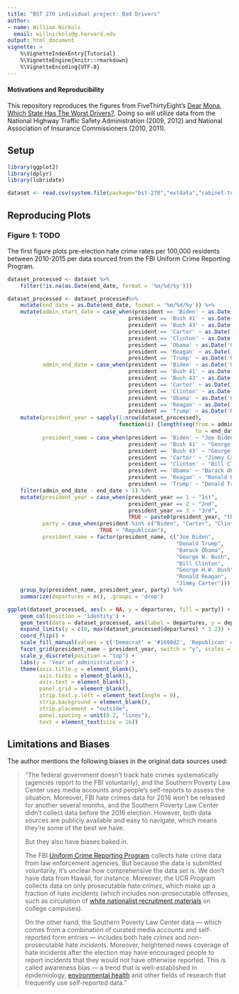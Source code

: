```yaml
---
title: "BST 270 individual project: Bad Drivers"
author:
- name: William Nickols
  email: willnickols@g.harvard.edu
output: html_document
vignette: >
    %\VignetteIndexEntry{Tutorial}
    %\VignetteEngine{knitr::rmarkdown}
    %\VignetteEncoding{UTF-8}
---
```


#### Motivations and Reproducibility

This repository reproduces the figures from FiveThirtyEight's [Dear Mona, Which State Has The Worst Drivers?](https://fivethirtyeight.com/features/which-state-has-the-worst-drivers/). Doing so will utilize data from the National Highway Traffic Safety Administration (2009, 2012) and National Association of Insurance Commissioners (2010, 2011).

## Setup

```r
library(ggplot2)
library(dplyr)
library(lubridate)

dataset <- read.csv(system.file(package="bst-270","extdata","cabinet-turnover.csv"))
```

## Reproducing Plots

### Figure 1: TODO

The first figure plots pre-election hate crime rates per 100,000 residents between 2010-2015 per data sourced from the FBI Uniform Crime Reporting Program.

```r
dataset_processed <- dataset %>%
    filter(!is.na(as.Date(end_date, format = '%m/%d/%y'))) 

dataset_processed <- dataset_processed%>%
    mutate(end_date = as.Date(end_date, format = '%m/%d/%y')) %>%
    mutate(admin_start_date = case_when(president == 'Biden' ~ as.Date('01/21/21', format = '%m/%d/%y'),
                                      president == 'Bush 41' ~ as.Date('01/21/89', format = '%m/%d/%y'),
                                      president == 'Bush 43' ~ as.Date('01/21/01', format = '%m/%d/%y'),
                                      president == 'Carter' ~ as.Date('01/21/77', format = '%m/%d/%y'),
                                      president == 'Clinton' ~ as.Date('01/21/93', format = '%m/%d/%y'),
                                      president == 'Obama' ~ as.Date('01/21/09', format = '%m/%d/%y'),
                                      president == 'Reagan' ~ as.Date('01/21/81', format = '%m/%d/%y'),
                                      president == 'Trump' ~ as.Date('01/21/17', format = '%m/%d/%y')),
           admin_end_date = case_when(president == 'Biden' ~ as.Date('01/21/25', format = '%m/%d/%y'),
                                      president == 'Bush 41' ~ as.Date('01/21/93', format = '%m/%d/%y'),
                                      president == 'Bush 43' ~ as.Date('01/21/09', format = '%m/%d/%y'),
                                      president == 'Carter' ~ as.Date('01/21/81', format = '%m/%d/%y'),
                                      president == 'Clinton' ~ as.Date('01/21/01', format = '%m/%d/%y'),
                                      president == 'Obama' ~ as.Date('01/21/17', format = '%m/%d/%y'),
                                      president == 'Reagan' ~ as.Date('01/21/89', format = '%m/%d/%y'),
                                      president == 'Trump' ~ as.Date('01/21/21', format = '%m/%d/%y'))) %>%
    mutate(president_year = sapply(1:nrow(dataset_processed), 
                                   function(i) {length(seq(from = admin_start_date[i], 
                                                           to = end_date[i], by = 'year'))}),
           president_name = case_when(president == 'Biden' ~ "Joe Biden",
                                      president == 'Bush 41' ~ "George H.W. Bush",
                                      president == 'Bush 43' ~ "George W. Bush",
                                      president == 'Carter' ~ "Jimmy Carter",
                                      president == 'Clinton' ~ "Bill Clinton",
                                      president == 'Obama' ~ "Barack Obama",
                                      president == 'Reagan' ~ "Ronald Reagan",
                                      president == 'Trump' ~ "Donald Trump")) %>%
    filter(admin_end_date - end_date > 1) %>%
    mutate(president_year = case_when(president_year == 1 ~ "1st",
                                      president_year == 2 ~ "2nd",
                                      president_year == 3 ~ "3rd",
                                      TRUE ~ paste0(president_year, "th")),
           party = case_when(president %in% c("Biden", "Carter", "Clinton", "Obama") ~ "Democrat",
                             TRUE ~ "Republican"),
           president_name = factor(president_name, c("Joe Biden",
                                                     "Donald Trump",
                                                     "Barack Obama",
                                                     "George W. Bush",
                                                     "Bill Clinton",
                                                     "George H.W. Bush",
                                                     "Ronald Reagan",
                                                     "Jimmy Carter"))) %>%
    group_by(president_name, president_year, party) %>%
    summarize(departures = n(), .groups = 'drop')

ggplot(dataset_processed, aes(x = NA, y = departures, fill = party)) + 
    geom_col(position = 'identity') + 
    geom_text(data = dataset_processed, aes(label = departures, y = departures), hjust = 0) + 
    expand_limits(y = c(0, max(dataset_processed$departures) * 1.2)) + 
    coord_flip() + 
    scale_fill_manual(values = c('Democrat' = '#1690d2', 'Republican' = '#fd1c22'), guide = 'none') + 
    facet_grid(president_name ~ president_year, switch = "y", scales = "free_y") + 
    scale_y_discrete(position = "top") + 
    labs(y = 'Year of administration') +
    theme(axis.title.y = element_blank(),
          axis.ticks = element_blank(),
          axis.text = element_blank(),
          panel.grid = element_blank(),
          strip.text.y.left = element_text(angle = 0),
          strip.background = element_blank(),
          strip.placement = "outside", 
          panel.spacing = unit(0.2, "lines"),
          text = element_text(size = 16))
```

## Limitations and Biases

The author mentions the following biases in the original data sources used:

> "The federal government doesn't track hate crimes systematically (agencies report to the FBI voluntarily), and the Southern Poverty Law Center uses media accounts and people's self-reports to assess the situation. Moreover, FBI hate crimes data for 2016 won't be released for another several months, and the Southern Poverty Law Center didn't collect data before the 2016 election. However, both data sources are publicly available and easy to navigate, which means they're some of the best we have.
>
> But they also have biases baked in.
>
> The FBI [Uniform Crime Reporting Program](https://ucr.fbi.gov/) collects hate crime data from law enforcement agencies. But because the data is submitted voluntarily, it's unclear how comprehensive the data set is. We don't have data from Hawaii, for instance. Moreover, the UCR Program collects data on only prosecutable hate *crimes*, which make up a fraction of hate *incidents* (which includes non-prosecutable offenses, such as circulation of [white nationalist recruitment materials](http://www.scpr.org/news/2016/11/16/66172/ucla-quickly-removes-white-nationalist-fliers-from/) on college campuses).
>
> On the other hand, the Southern Poverty Law Center data --- which comes from a combination of curated media accounts and self-reported form entries --- includes both hate *crimes* and non-prosecutable hate *incidents*. Moreover, heightened news coverage of hate incidents after the election may have encouraged people to report incidents that they would not have otherwise reported. This is called awareness bias --- a trend that is well-established in epidemiology, [environmental health](http://journals.lww.com/epidem/Abstract/2000/03000/An_Exploration_of_Awareness_Bias_in_Two.20.aspx) and other fields of research that frequently use self-reported data."
